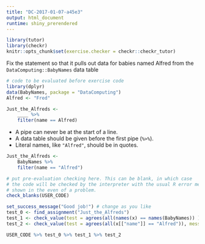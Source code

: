 ```yaml
---
title: "DC-2017-01-07-a45e3"
output: html_document
runtime: shiny_prerendered
---
```


```r
library(tutor)
library(checkr)
knitr::opts_chunk$set(exercise.checker = checkr::checkr_tutor)
```

Fix the statement so that it pulls out data for babies named Alfred from the `DataComputing::BabyNames` data table

```r
# code to be evaluated before exercise code
library(dplyr)
data(BabyNames, package = "DataComputing")
Alfred <- "Fred"
```

<!-- narrative before exercise -->

```r
Just_the_Alfreds <- 
    ____ %>% 
    filter(name == Alfred)
```

<!-- narrative to wrap up (if any) goes here -->

<div id="DC-2017-01-07-a45e3-hint">
- A pipe can never be at the start of a line.
- A data table should be given before the first pipe (`%>%`).
- Literal names, like `"Alfred"`, should be in quotes.
</div>

```r
Just_the_Alfreds <-
    BabyNames %>%
    filter(name == "Alfred")
```

```r
# put pre-evaluation checking here. This can be blank, in which case
# the code will be checked by the interpreter with the usual R error messages
# shown in the even of a problem.
check_blanks(USER_CODE)
```

```r
set_success_message("Good job!") # change as you like
test_0 <- find_assignment("Just_the_Alfreds")
test_1 <- check_value(test = agrees(all(names(x) == names(BabyNames)) ), message = "the resulting data frame should have the same variables as `BabyNames`.")
test_2 <- check_value(test = agrees(all(x[["name"]] == "Alfred")), message = "only the Alfreds should appear in the result.")

USER_CODE %>% test_0 %>% test_1 %>% test_2
```

